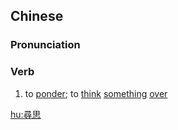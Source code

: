 {{also|寻思}}
==Chinese==
{{zh-forms|s=寻思}}

===Pronunciation===
{{zh-pron
|m=xúnsī,tl=y
|c=cam4 si1
|mn=qz:sîm-sir/xm,zz:sîm-su
|cat=v
}}

===Verb===
{{zh-verb}}

# to [[ponder]]; to [[think]] [[something]] [[over]]

[[hu:尋思]]